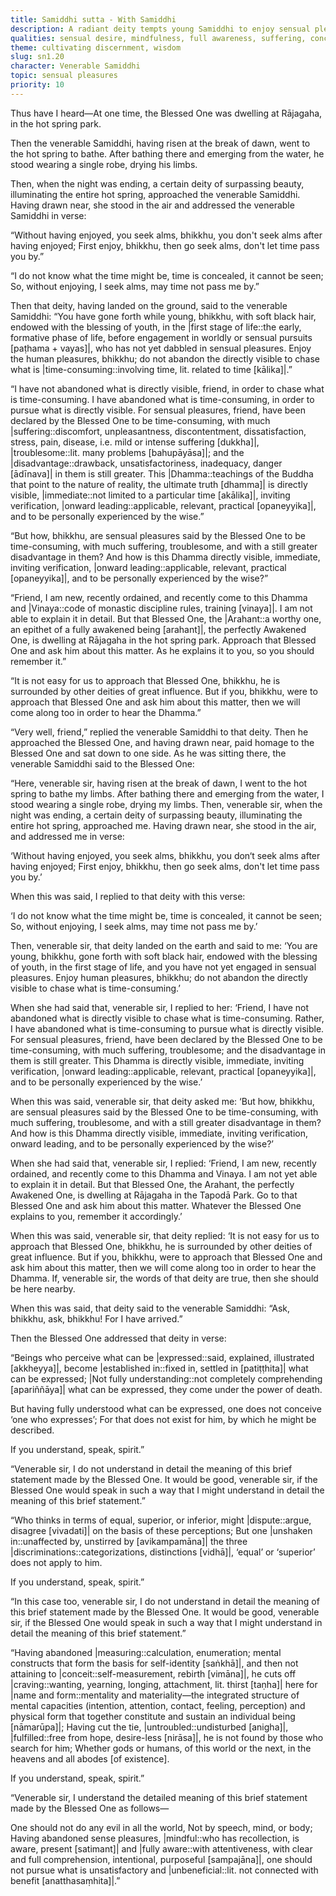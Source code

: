 ```yaml
---
title: Samiddhi sutta - With Samiddhi
description: A radiant deity tempts young Samiddhi to enjoy sensual pleasures. The Buddha later reveals that true liberation transcends identity and craving, and is only found by those who let go of even the need to describe themselves.
qualities: sensual desire, mindfulness, full awareness, suffering, conceit, imperturbable, discontentment, unwholesome, discernment
theme: cultivating discernment, wisdom
slug: sn1.20
character: Venerable Samiddhi
topic: sensual pleasures
priority: 10
---
```


Thus have I heard—At one time, the Blessed One was dwelling at Rājagaha, in the hot spring park.

Then the venerable Samiddhi, having risen at the break of dawn, went to the hot spring to bathe. After bathing there and emerging from the water, he stood wearing a single robe, drying his limbs.

Then, when the night was ending, a certain deity of surpassing beauty, illuminating the entire hot spring, approached the venerable Samiddhi. Having drawn near, she stood in the air and addressed the venerable Samiddhi in verse:

“Without having enjoyed, you seek alms, bhikkhu,
you don't seek alms after having enjoyed;
First enjoy, bhikkhu, then go seek alms,
don't let time pass you by.”

“I do not know what the time might be,
time is concealed, it cannot be seen;
So, without enjoying, I seek alms,
may time not pass me by.”

Then that deity, having landed on the ground, said to the venerable Samiddhi: “You have gone forth while young, bhikkhu, with soft black hair, endowed with the blessing of youth, in the |first stage of life::the early, formative phase of life, before engagement in worldly or sensual pursuits [paṭhama + vayas]|, who has not yet dabbled in sensual pleasures. Enjoy the human pleasures, bhikkhu; do not abandon the directly visible to chase what is |time-consuming::involving time, lit. related to time [kālika]|.”

“I have not abandoned what is directly visible, friend, in order to chase what is time-consuming. I have abandoned what is time-consuming, in order to pursue what is directly visible. For sensual pleasures, friend, have been declared by the Blessed One to be time-consuming, with much |suffering::discomfort, unpleasantness, discontentment, dissatisfaction, stress, pain, disease, i.e. mild or intense suffering [dukkha]|, |troublesome::lit. many problems [bahupāyāsa]|; and the |disadvantage::drawback, unsatisfactoriness, inadequacy, danger [ādīnava]| in them is still greater. This |Dhamma::teachings of the Buddha that point to the nature of reality, the ultimate truth [dhamma]| is directly visible, |immediate::not limited to a particular time [akālika]|, inviting verification, |onward leading::applicable, relevant, practical [opaneyyika]|, and to be personally experienced by the wise.”

“But how, bhikkhu, are sensual pleasures said by the Blessed One to be time-consuming, with much suffering, troublesome, and with a still greater disadvantage in them? And how is this Dhamma directly visible, immediate, inviting verification, |onward leading::applicable, relevant, practical [opaneyyika]|, and to be personally experienced by the wise?”

“Friend, I am new, recently ordained, and recently come to this Dhamma and |Vinaya::code of monastic discipline rules, training [vinaya]|. I am not able to explain it in detail. But that Blessed One, the |Arahant::a worthy one, an epithet of a fully awakened being [arahant]|, the perfectly Awakened One, is dwelling at Rājagaha in the hot spring park. Approach that Blessed One and ask him about this matter. As he explains it to you, so you should remember it.”

“It is not easy for us to approach that Blessed One, bhikkhu, he is surrounded by other deities of great influence. But if you, bhikkhu, were to approach that Blessed One and ask him about this matter, then we will come along too in order to hear the Dhamma.”

“Very well, friend,” replied the venerable Samiddhi to that deity. Then he approached the Blessed One, and having drawn near, paid homage to the Blessed One and sat down to one side. As he was sitting there, the venerable Samiddhi said to the Blessed One:

“Here, venerable sir, having risen at the break of dawn, I went to the hot spring to bathe my limbs. After bathing there and emerging from the water, I stood wearing a single robe, drying my limbs. Then, venerable sir, when the night was ending, a certain deity of surpassing beauty, illuminating the entire hot spring, approached me. Having drawn near, she stood in the air, and addressed me in verse:

‘Without having enjoyed, you seek alms, bhikkhu,
you don‘t seek alms after having enjoyed;
First enjoy, bhikkhu, then go seek alms,
don't let time pass you by.’

When this was said, I replied to that deity with this verse:

‘I do not know what the time might be,
time is concealed, it cannot be seen;
So, without enjoying, I seek alms,
may time not pass me by.’

Then, venerable sir, that deity landed on the earth and said to me: ‘You are young, bhikkhu, gone forth with soft black hair, endowed with the blessing of youth, in the first stage of life, and you have not yet engaged in sensual pleasures. Enjoy human pleasures, bhikkhu; do not abandon the directly visible to chase what is time-consuming.’

When she had said that, venerable sir, I replied to her: ‘Friend, I have not abandoned what is directly visible to chase what is time-consuming. Rather, I have abandoned what is time-consuming to pursue what is directly visible. For sensual pleasures, friend, have been declared by the Blessed One to be time-consuming, with much suffering, troublesome; and the disadvantage in them is still greater. This Dhamma is directly visible, immediate, inviting verification, |onward leading::applicable, relevant, practical [opaneyyika]|, and to be personally experienced by the wise.’

When this was said, venerable sir, that deity asked me: ‘But how, bhikkhu, are sensual pleasures said by the Blessed One to be time-consuming, with much suffering, troublesome, and with a still greater disadvantage in them? And how is this Dhamma directly visible, immediate, inviting verification, onward leading, and to be personally experienced by the wise?’

When she had said that, venerable sir, I replied: ‘Friend, I am new, recently ordained, and recently come to this Dhamma and Vinaya. I am not yet able to explain it in detail. But that Blessed One, the Arahant, the perfectly Awakened One, is dwelling at Rājagaha in the Tapodā Park. Go to that Blessed One and ask him about this matter. Whatever the Blessed One explains to you, remember it accordingly.’

When this was said, venerable sir, that deity replied: ‘It is not easy for us to approach that Blessed One, bhikkhu, he is surrounded by other deities of great influence. But if you, bhikkhu, were to approach that Blessed One and ask him about this matter, then we will come along too in order to hear the Dhamma. If, venerable sir, the words of that deity are true, then she should be here nearby.

When this was said, that deity said to the venerable Samiddhi: “Ask, bhikkhu, ask, bhikkhu! For I have arrived.”

Then the Blessed One addressed that deity in verse:

“Beings who perceive what can be |expressed::said, explained, illustrated [akkheyya]|,
become |established in::fixed in, settled in [patiṭṭhita]| what can be expressed;
|Not fully understanding::not completely comprehending [apariññāya]| what can be expressed,
they come under the power of death.

But having fully understood what can be expressed,
one does not conceive ‘one who expresses’;
For that does not exist for him,
by which he might be described.

If you understand, speak, spirit.”

“Venerable sir, I do not understand in detail the meaning of this brief statement made by the Blessed One. It would be good, venerable sir, if the Blessed One would speak in such a way that I might understand in detail the meaning of this brief statement.”

“Who thinks in terms of equal, superior, or inferior,
might |dispute::argue, disagree [vivadati]| on the basis of these perceptions;
But one |unshaken in::unaffected by, unstirred by [avikampamāna]| the three |discriminations::categorizations, distinctions [vidhā]|,
‘equal’ or ‘superior’ does not apply to him.

If you understand, speak, spirit.”

“In this case too, venerable sir, I do not understand in detail the meaning of this brief statement made by the Blessed One. It would be good, venerable sir, if the Blessed One would speak in such a way that I might understand in detail the meaning of this brief statement.”

“Having abandoned |measuring::calculation, enumeration; mental constructs that form the basis for self-identity [saṅkhā]|, and then not attaining to |conceit::self-measurement, rebirth [vimāna]|,
he cuts off |craving::wanting, yearning, longing, attachment, lit. thirst [taṇha]| here for |name and form::mentality and materiality—the integrated structure of mental capacities (intention, attention, contact, feeling, perception) and physical form that together constitute and sustain an individual being [nāmarūpa]|;
Having cut the tie, |untroubled::undisturbed [anigha]|, |fulfilled::free from hope, desire-less [nirāsa]|,
he is not found by those who search for him;
Whether gods or humans, of this world or the next,
in the heavens and all abodes [of existence].

If you understand, speak, spirit.”

“Venerable sir, I understand the detailed meaning of this brief statement made by the Blessed One as follows—

One should not do any evil in all the world,
Not by speech, mind, or body;
Having abandoned sense pleasures, |mindful::who has recollection, is aware, present [satimant]| and |fully aware::with attentiveness, with clear and full comprehension, intentional, purposeful [sampajāna]|,
one should not pursue what is unsatisfactory and |unbeneficial::lit. not connected with benefit [anatthasaṃhita]|.”